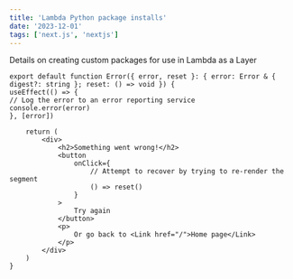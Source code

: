 ```yaml
---
title: 'Lambda Python package installs'
date: '2023-12-01'
tags: ['next.js', 'nextjs']
---
```


Details on creating custom packages for use in Lambda as a Layer

```
export default function Error({ error, reset }: { error: Error & { digest?: string }; reset: () => void }) {
useEffect(() => {
// Log the error to an error reporting service
console.error(error)
}, [error])

    return (
    	<div>
    		<h2>Something went wrong!</h2>
    		<button
    			onClick={
    				// Attempt to recover by trying to re-render the segment
    				() => reset()
    			}
    		>
    			Try again
    		</button>
    		<p>
    			Or go back to <Link href="/">Home page</Link>
    		</p>
    	</div>
    )
}
```

<CustomImage
	src="https://raw.githubusercontent.com/cedaring-xr/blog-content-templates/main/images/blackandRedSunset.png"
	alt="placeholder for now"
	priority="true"
/>

